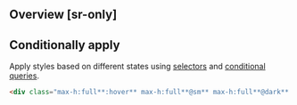 ## Overview [sr-only]
<Overview/>

## Conditionally apply
Apply styles based on different states using [selectors](/docs/state-selectors) and [conditional queries](/docs/conditional-queries).
```html
<div class="max-h:full**:hover** max-h:full**@sm** max-h:full**@dark** max-h:full**@print**">…</div>
```

